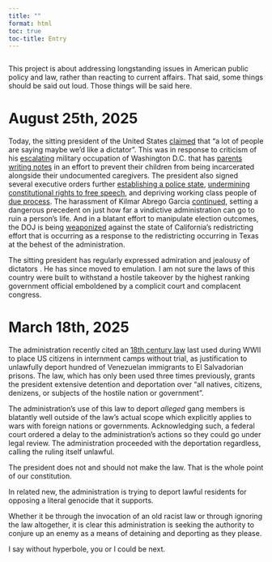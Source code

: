 ```yaml
---
title: ""
format: html
toc: true
toc-title: Entry
---
```


```r
```

::: {.callout-note icon="false"}
This project is about addressing longstanding issues in American public policy and law, rather than reacting to current affairs. That said, some things should be said out loud. Those things will be said here.
:::

# August 25th, 2025

Today, the sitting president of the United States [claimed](https://www.axios.com/2025/08/25/trump-dictator-national-guard-dc) that "a lot of people are saying maybe we'd like a dictator". This was in response to criticism of his [escalating](https://www.theguardian.com/us-news/2025/aug/25/trump-washington-dc-national-guard-weapons) military occupation of Washington D.C. that has [parents writing notes](https://www.theguardian.com/us-news/2025/aug/25/washington-dc-daycare-workers-parents-immigration-raids) in an effort to prevent their children from being incarcerated alongside their undocumented caregivers. The president also signed several executive orders further [establishing a police state](https://www.axios.com/2025/08/25/trump-dc-executive-order-national-guard), [undermining constitutional rights to free speech](https://apnews.com/article/trump-executive-order-flag-burning-4628d588350db4f6baf10ae1d91f49c1), and depriving working class people of [due process](https://www.reuters.com/world/us/trump-signs-orders-aimed-ending-cashless-bail-policies-2025-08-25/). The harassment of Kilmar Abrego Garcia [continued](https://apnews.com/article/abrego-garcia-deportation-uganda-ice-2bad172b72c4871bc20bfa221b49b8bd), setting a dangerous precedent on just how far a vindictive administration can go to ruin a person's life. And in a blatant effort to manipulate election outcomes, the DOJ is being [weaponized](https://www.forbes.com/sites/antoniopequenoiv/2025/08/25/trump-says-doj-will-sue-california-pretty-soon-over-redistricting-proposal/) against the state of California's redistricting effort that is occurring as a response to the redistricting occurring in Texas at the behest of the administration.

The sitting president has regularly expressed admiration and jealousy of dictators . He has since moved to emulation. I am not sure the laws of this country were built to withstand a hostile takeover by the highest ranking government official emboldened by a complicit court and complacent congress.

# March 18th, 2025

The administration recently cited an [18th century law](https://uscode.house.gov/view.xhtml?path=/prelim@title50/chapter3&edition=prelim) last used during WWII to place US citizens in internment camps without trial, as justification to unlawfully deport hundred of Venezuelan immigrants to El Salvadorian prisons. The law, which has only been used three times previously, grants the president extensive detention and deportation over "all natives, citizens, denizens, or subjects of the hostile nation or government".

The administration's use of this law to deport *alleged* gang members is blatantly well outside of the law's actual scope which explicitly applies to wars with foreign nations or governments. Acknowledging such, a federal court ordered a delay to the administration's actions so they could go under legal review. The administration proceeded with the deportation regardless, calling the ruling itself unlawful.

The president does not and should not make the law. That is the whole point of our constitution.

In related new, the administration is trying to deport lawful residents for opposing a literal genocide that it supports.

Whether it be through the invocation of an old racist law or through ignoring the law altogether, it is clear this administration is seeking the authority to conjure up an enemy as a means of detaining and deporting as they please.

I say without hyperbole, you or I could be next.
